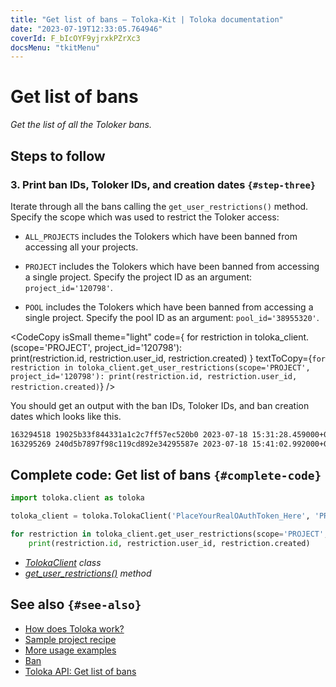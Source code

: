 ```yaml
---
title: "Get list of bans — Toloka-Kit | Toloka documentation"
date: "2023-07-19T12:33:05.764946"
coverId: F_bIcOYF9yjrxkPZrXc3
docsMenu: "tkitMenu"
---
```



# Get list of bans

_Get the list of all the Toloker bans._

## Steps to follow

<Import/>

<Instantiate/>

### 3. Print ban IDs, Toloker IDs, and creation dates `{#step-three}`

Iterate through all the bans calling the `get_user_restrictions()` method. Specify the scope which was used to restrict the Toloker access:

- `ALL_PROJECTS` includes the Tolokers which have been banned from accessing all your projects.

- `PROJECT` includes the Tolokers which have been banned from accessing a single project. Specify the project ID as an argument: `project_id='120798'`.

- `POOL` includes the Tolokers which have been banned from accessing a single project. Specify the pool ID as an argument: `pool_id='38955320'`.

<CodeCopy
  isSmall
  theme="light"
  code={
    <HighlightChildren language="python">
      for restriction in toloka_client.<Term term="get_user_restrictions"><GetUserRestrictions/></Term>(scope='PROJECT', project_id='120798'):
      <br/>    print(restriction.id, restriction.user_id, restriction.created)
    </HighlightChildren>
  }
  textToCopy={`for restriction in toloka_client.get_user_restrictions(scope='PROJECT', project_id='120798'):
    print(restriction.id, restriction.user_id, restriction.created)`}
/>

You should get an output with the ban IDs, Toloker IDs, and ban creation dates which looks like this.

```bash
163294518 19025b33f844331a1c2c7ff57ec520b0 2023-07-18 15:31:28.459000+00:00
163295269 240d5b7897f98c119cd892e34295587e 2023-07-18 15:41:02.992000+00:00
```

## Complete code: Get list of bans `{#complete-code}`

```python
import toloka.client as toloka

toloka_client = toloka.TolokaClient('PlaceYourRealOAuthToken_Here', 'PRODUCTION')

for restriction in toloka_client.get_user_restrictions(scope='PROJECT', project_id='120798'):
    print(restriction.id, restriction.user_id, restriction.created)
```

<Note mode="tip" title="List of classes and methods used in this recipe">

- _[TolokaClient](/docs/toloka-kit/reference/toloka.client.TolokaClient) class_
- _[get_user_restrictions()](/docs/toloka-kit/reference/toloka.client.TolokaClient.get_user_restrictions) method_

</Note>

## See also `{#see-also}`

- [How does Toloka work?](/docs/guide/overview)
- [Sample project recipe](/docs/toloka-kit/recipes/learn-basics)
- [More usage examples](/docs/toloka-kit/recipes/use-cases)
- [Ban](/docs/guide/ban)
- [Toloka API: Get list of bans](https://toloka.ai/docs/api/api-reference/#get-/user-restrictions)
